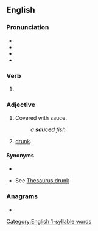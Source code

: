==English==

===Pronunciation===
* {{audio|en|En-au-sauced.ogg|Audio (AU)}}
* {{rhymes|en|ɒst|s=1}}
* {{rhymes|en|ɔːst|s=1}}
* {{audio|en|LL-Q1860 (eng)-I learned some phrases-sauced.wav|Audio (UK)}}

===Verb===
{{head|en|verb form}}

# {{en-past of|sauce}}

===Adjective===
{{en-adj}}

# {{lb|en|cooking}} Covered with sauce.
#: ''a '''sauced''' fish''
# {{lb|en|slang}} [[drunk]].

====Synonyms====
* {{sense|covered with sauce}}
* {{sense|drunk}} See [[Thesaurus:drunk]]

===Anagrams===
* {{anagrams|en|a=acdesu|caused}}

[[Category:English 1-syllable words]]